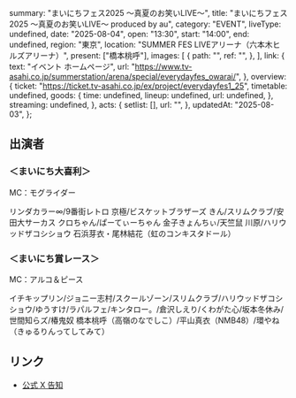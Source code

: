   summary: "まいにちフェス2025 ～真夏のお笑いLIVE～",
  title: "まいにちフェス2025 ～真夏のお笑いLIVE～ produced by au",
  category: "EVENT",
  liveType: undefined,
  date: "2025-08-04",
  open: "13:30",
  start: "14:00",
  end: undefined,
  region: "東京",
  location: "SUMMER FES LIVEアリーナ（六本木ヒルズアリーナ）",
  present: ["橋本桃呼"],
  images: [
    {
      path: "",
      ref: "",
    },
  ],
  link: {
    text: "イベント ホームページ",
    url: "https://www.tv-asahi.co.jp/summerstation/arena/special/everydayfes_owarai/",
  },
  overview: {
    ticket: "https://ticket.tv-asahi.co.jp/ex/project/everydayfes1_25",
    timetable: undefined,
    goods: {
      time: undefined,
      lineup: undefined,
      url: undefined,
    },
    streaming: undefined,
  },
  acts: {
    setlist: [],
    url: "",
  },
  updatedAt: "2025-08-03",
};

## 出演者

### ＜まいにち大喜利＞

MC：モグライダー

リンダカラー∞/9番街レトロ 京極/ビスケットブラザーズ きん/スリムクラブ/安田大サーカス クロちゃん/ぱーてぃーちゃん 金子きょんちぃ/天竺鼠 川原/ハリウッドザコシショウ
石浜芽衣・尾林結花（虹のコンキスタドール）

### ＜まいにち賞レース＞

MC：アルコ＆ピース

イチキップリン/ジョニー志村/スクールゾーン/スリムクラブ/ハリウッドザコシショウ/ゆうすけ/ラパルフェ/キンタロー。/倉沢しえり/くわがた心/坂本冬休み/世間知らズ/椿鬼奴
橋本桃呼（高嶺のなでしこ）/平山真衣（NMB48）/環やね（きゅるりんってしてみて）

## リンク

- [公式 X 告知](https://x.com/takanenofficial/status/1952006628439662986)
